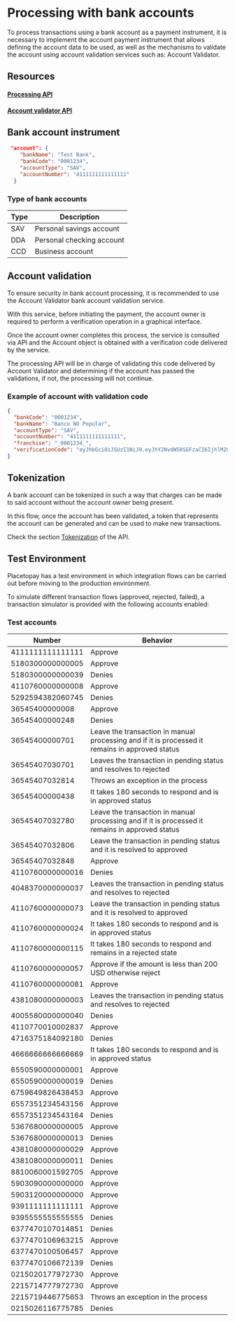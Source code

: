 # Processing with bank accounts

To process transactions using a bank account as a payment instrument, it is necessary to implement the account payment instrument that allows defining the account data to be used, as well as the mechanisms to validate the account using account validation services such as: Account Validator.

## Resources

#### [Processing API](/en/gateway/api/reference/transaction)
#### [Account validator API](/en/account-validator)

## Bank account instrument

```json
 "account": {
    "bankName": "Test Bank",
    "bankCode": "0001234",
    "accountType": "SAV",
    "accountNumber": "4111111111111111"
  }
```

### Type of bank accounts

Type | Description
-----|----------
 SAV | Personal savings account
 DDA | Personal checking account
 CCD | Business account

## Account validation

To ensure security in bank account processing, it is recommended to use the Account Validator bank account validation service.

With this service, before initiating the payment, the account owner is required to perform a verification operation in a graphical interface.

Once the account owner completes this process, the service is consulted via API and the Account object is obtained with a verification code delivered by the service.

The processing API will be in charge of validating this code delivered by Account Validator and determining if the account has passed the validations, if not, the processing will not continue.

### Example of account with validation code

```json
{
  "bankCode": "0001234",
  "bankName": "Banco NO Popular",
  "accountType": "SAV",
  "accountNumber": "4111111111111111",
  "franchise": "_0001234_",
  "verificationCode": "eyJhbGciOiJSUzI1NiJ9.eyJhY2NvdW50SGFzaCI6IjhlM2Q0NDg0ZjIwOTc2ODBmNDA4YzEyMmQ0ZjJiZTdiMDM3YTUzMzIzNmEwNTdmZjdjMzJhMDYwNjFkY2M5MTU0YmRmNGEyOTViNmE4MDUwMmE5N2RiYWFmZGU0YTE2ZmU1MDM0MTQzMTQ2MmFjY2I0N2I5MmIyN2I3MDM2YjQ4Iiwib25UZXN0IjpmYWxzZSwic2VydmljZSI6InBsYWlkIiwiZXhwIjoxNzEzNTYxMDE1fQ.FcEj-HRdf1V6Ypl8db5p7auI_6MTdMrGK34H2u3LeA0KBLzJHc86rFufRsdCqlRoCLc2TuKmxzWVin6QEMtqtxasoeMUqhXo81rhBtHEA0Flj_XNiAFhcP8IEn2dJV8-60oscvSfbVRBKN_5Lk3HqLWNqe0ECDJROWm9lXdYf2tZCukuMWPvVPc91Fg9kO2qHH1wrcc7G_JRdy09LQlAs_MS5_sLdEkFLsS5o5RxwNsknWUkUZuljMlz8Z8vd8GxKg7V5iaBh8r3djsQXJ_EFzk9XLv8P0Ca2MoQ9X1yEVa8HHEdRjlB9OKm7u7_1HyjqAKb_XwWYaRESHrAXC0opQ"
}
```

## Tokenization

A bank account can be tokenized in such a way that charges can be made to said account without the account owner being present.

In this flow, once the account has been validated, a token that represents the account can be generated and can be used to make new transactions.

Check the section [Tokenization](/en/gateway/api/reference/tokenization) of the API.

## Test Environment

Placetopay has a test environment in which integration flows can be carried out before moving to the production environment.

To simulate different transaction flows (approved, rejected, failed), a transaction simulator is provided with the following accounts enabled:

### Test accounts

Number | Behavior
----------|---------
4111111111111111 | Approve
5180300000000005 | Approve
5180300000000039 | Denies
4110760000000008 | Approve
5292594382060745 | Denies
36545400000008 | Approve
36545400000248 | Denies
36545400000701 | Leave the transaction in manual processing and if it is processed it remains in approved status
36545407030701 | Leaves the transaction in pending status and resolves to rejected
36545407032814 | Throws an exception in the process
36545400000438 | It takes 180 seconds to respond and is in approved status
36545407032780 | Leave the transaction in manual processing and if it is processed it remains in approved status
36545407032806 | Leave the transaction in pending status and it is resolved to approved
36545407032848 | Approve
4110760000000016 | Denies
4048370000000037 | Leaves the transaction in pending status and resolves to rejected
4110760000000073 | Leave the transaction in pending status and it is resolved to approved
4110760000000024 | It takes 180 seconds to respond and is in approved status
4110760000000115 | It takes 180 seconds to respond and remains in a rejected state
4110760000000057 | Approve if the amount is less than 200 USD otherwise reject
4110760000000081 | Approve
4381080000000003 | Leaves the transaction in pending status and resolves to rejected
4005580000000040 | Denies
4110770010002837 | Approve
4716375184092180 | Denies
4666666666666669 | It takes 180 seconds to respond and is in approved status
6550590000000001 | Approve
6550590000000019 | Denies
6759649826438453 | Approve
6557351234543156 | Approve
6557351234543164 | Denies
5367680000000005 | Approve
5367680000000013 | Denies
4381080000000029 | Approve
4381080000000011 | Denies
8810060001592705 | Approve
5903090000000000 | Approve
5903120000000000 | Approve
9391111111111111 | Approve
9395555555555555 | Denies
6377470107014851 | Denies
6377470106963215 | Approve
6377470100506457 | Approve
6377470106672139 | Denies
0215020177972730 | Approve
2215714777972730 | Approve
2215719446775653 | Throws an exception in the process
0215026116775785 | Denies
